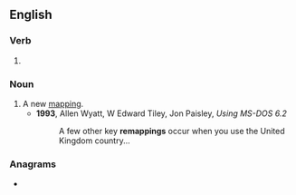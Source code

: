 ==English==

===Verb===
{{head|en|verb form}}

# {{present participle of|remap|lang=en|nocat=1}}

===Noun===
{{en-noun}}

# A new [[mapping]].
#* '''1993''', Allen Wyatt, W Edward Tiley, Jon Paisley, ''Using MS-DOS 6.2''
#*: A few other key '''remappings''' occur when you use the United Kingdom country...

===Anagrams===
* {{anagrams|en|a=aegimnppr|pampering|preamping}}